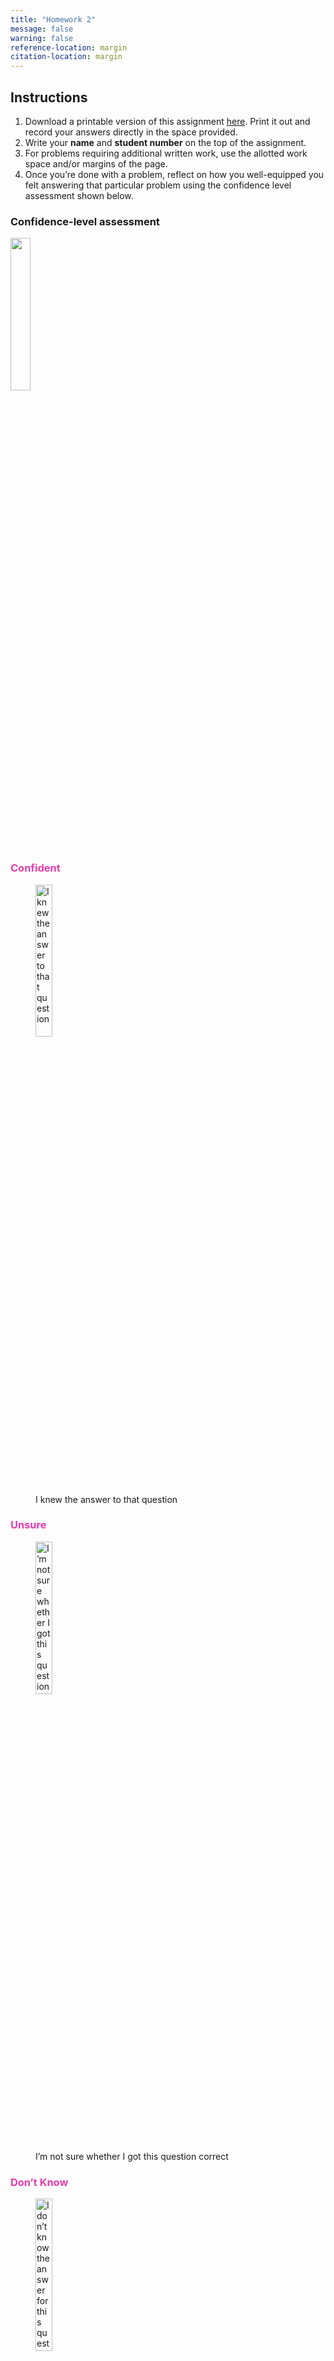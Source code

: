 ```yaml
---
title: "Homework 2"
message: false
warning: false
reference-location: margin
citation-location: margin
---
```


## Instructions
(@) Download a printable version of this assignment [here](pdfs/homework2.pdf). Print it out and record your answers directly in the space provided.
(@) Write your **name** and **student number** on the top of the assignment. 
(@) For problems requiring additional written work, use the allotted work space and/or margins of the page. 
(@) Once you're done with a problem, reflect on how you well-equipped you felt answering that particular problem using the confidence level assessment shown below.\

::: {.panel-tabset}

### Confidence-level assessment

![](../images/confidence_level_assessment.png){fig-align="center" width="25%"}

### [Confident]{style="color: #e93cac"}

![I knew the answer to that question](../images/confidence_level_assessment1.png){fig-align="center" width="25%"}

### [Unsure]{style="color: #e93cac"}

![I’m not sure whether I got this question correct](../images/confidence_level_assessment2.png){fig-align="center" width="25%"}

### [Don't Know]{style="color: #e93cac"}

![I don’t know the answer for this question](../images/confidence_level_assessment3.png){fig-align="center" width="25%"}

:::

(@) Turn in your assignment in class on the due date. 

### Questions

#### Question 1

**The following table provides chart data for the patients in a particular hospital ward:**

::: {.column-margin}
![](../images/confidence_level_assessment.png)
:::

<br>

| Patient | Room  | Physician | Condition | Length of stay
|:--------:|:------:|:--------:|:------:|:--------:|
| Carter, M.   | 202 | Pollock | Critical | 8 days
| Levin, J.    | 203 | McClare | Fair     | 4 days
| Fox, J.      | 203 | Lench   | Good     | 5 days
| Garcia, L.   | 205 | Lench   | Fair     | 7 days
| Arluke, A.   | 201 | Pollock | Serious  | 2 days
| Parodi, A.   | 203 | McClare | Good     | 9 days
| Stark, D.    | 204 | Lench   | Fair     | 5 days
| Chow, F.     | 202 | Pollock | Critical | 1 day
| McDevitt, J. | 204 | Loftus  | Serious  | 2 days

: {tbl-colwidths="[20, 20, 20, 20, 20]"}

<br>

**Name and calculate the most appropriate measure of central tendency and variability for each of the following variables. Feel free to provide a justification for your choice of measure as you see fit.**

<br>

[**Room number**]{.underline}
<br>
<br>
Measure of central tendency: _____________________________________
<br>
<br>
Measure of variability: ____________________________________________
<br>
<br>
[**Physician**]{.underline}
<br>
<br>
Measure of central tendency: _____________________________________
<br>
<br>
Measure of variability: ____________________________________________
<br>
<br>
[**Patient condition**]{.underline}
<br>
<br>
Measure of central tendency: _____________________________________
<br>
<br>
Measure of variability: ____________________________________________
<br>
<br>
[**Length of hospital stay**]{.underline}
<br>
<br>
Measure of central tendency: _____________________________________
<br>
<br>
Measure of variability: ____________________________________________
<br>
<br>

#### Question 2

**A researcher collected information on the number of text messages sent over an 8-hour period by a group of teenagers and a group of parents. The data collected are as follows:**

::: {.column-margin}
![](../images/confidence_level_assessment.png)
:::

:::: {.columns}

::: {.column width="45%"}
| Case # | Number of Texts | 
|:--------:|:------:|
| 1 | 4 | 
| 2 | 27 | 
| 3 | 10 |
| 4 | 8 |
| 5 | 5 | 
| 6 | 4 | 
| 7 | 11 |
| 8 | 7 | 
| 9 | 9 |
| 10 | 5 |

: TEENAGERS {tbl-colwidths="[50, 50]"}
:::

:::{.column width="10%"}
:::

::: {.column width="45%"}
| Case # | Number of Texts | 
|:--------:|:------:|
| 1 | 0 | 
| 2 | 6 | 
| 3 | 5 |
| 4 | 2 |
| 5 | 9 | 
| 6 | 10 | 
| 7 | 7 |
| 8 | 9 | 
| 9 | 6 |

: PARENTS {tbl-colwidths="[50, 50]"}
:::

::::

<br>

a. Find the mode, median, mean, range, and standard deviation for the number of texts sent by each group (teenagers and parents).

:::: {.columns}

::: {.column width="45%"}
[**TEENAGERS**]{.underline}
<br>
<br>
MEAN        ____________________
<br>
<br>
MEDIAN        ____________________
<br>
<br>
MODE        ____________________
<br>
<br>
RANGE       ____________________
<br>
<br>
STANDARD<br>
DEVIATION       ____________________
:::

:::{.column width="10%"}
:::

::: {.column width="45%"}
[**PARENTS**]{.underline}
<br>
<br>
MEAN        ____________________
<br>
<br>
MEDIAN        ____________________
<br>
<br>
MODE        ____________________
<br>
<br>
RANGE       ____________________
<br>
<br>
STANDARD<br>
DEVIATION       ____________________
:::

::::

<br>

b. Which group – teenagers or parents – tended to send more texts? Support your answer using statistics you calculated for Part a. [Choose the most useful statistics for making your case].

[Answer:]{.underline}

::: {style="background: rgba(255, 255, 255, 0); border: 1px solid black; width: 300px; height: 50px; position: static"}

:::

<br>

c. Which group – teenagers or parents – had the greatest diversity in the number of texts sent? Support your answer using statistics you calculated for Part a. [Choose the most useful statistics for making your
case].

[Answer:]{.underline}

::: {style="background: rgba(255, 255, 255, 0); border: 1px solid black; width: 300px; height: 50px; position: static"}

:::

<br>

d. What do your calculations indicate about the shape (symmetrical, negatively/left skewed, or positively/right skewed) of the distributions for the two groups?

{{< pagebreak >}}

[Answer:]{.underline} 

::: {style="background: rgba(255, 255, 255, 0); border: 1px solid black; width: 700px; height: 300px; position: static"}

:::

<br>

e. If you removed the most extreme case (the person with the most text messages) from each of the distributions, would your answers to Parts b and c change?

[Answer:]{.underline} 

::: {style="background: rgba(255, 255, 255, 0); border: 1px solid black; width: 700px; height: 300px; position: static"}

:::

{{< pagebreak >}}

#### Question 3

**A teacher asked a sample of 18 junior high school students how many hours of television they watched during the previous weekend. The results of the survey are summarized in the following frequency distribution.**

::: {.column-margin}
![](../images/confidence_level_assessment.png)
:::

<br>

| Hours of TV | Frequency | 
|:--------:|:------:|
| 5 | 3 | 
| 4 | 5 | 
| 3 | 6 |
| 2 | 2 |
| 1 | 2 | 
| 0 | 0 | 

: {tbl-colwidths="[50, 50]"}

<br>

**Calculate the following statistics to describe these data:**

<br>
MEAN        ____________________
<br>
<br>
MEDIAN        ____________________
<br>
<br>
MODE        ____________________
<br>
<br>
RANGE       ____________________
<br>
<br>
STANDARD
DEVIATION       ____________________